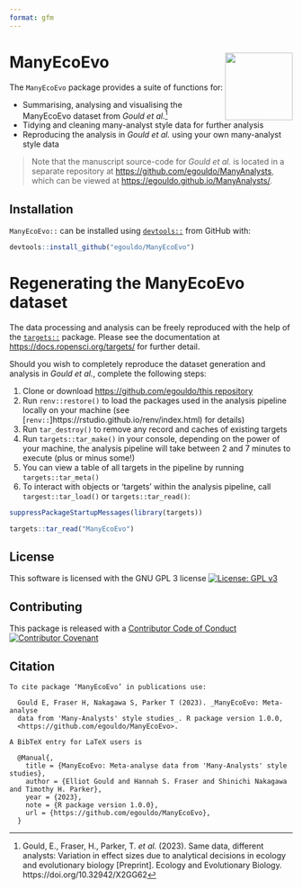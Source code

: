 ```yaml
---
format: gfm
---
```


# ManyEcoEvo <img src="man/figures/ManyEcoEvoHex.jpg" align="right" width="120"/>

The `ManyEcoEvo` package provides a suite of functions for:

-   Summarising, analysing and visualising the ManyEcoEvo dataset from *Gould et al.*[^1]
-   Tidying and cleaning many-analyst style data for further analysis
-   Reproducing the analysis in *Gould et al.* using your own many-analyst style data

> Note that the manuscript source-code for *Gould et al.* is located in a separate repository at <https://github.com/egouldo/ManyAnalysts>, which can be viewed at <https://egouldo.github.io/ManyAnalysts/>.

## Installation

`ManyEcoEvo::` can be installed using [`devtools::`](https://devtools.r-lib.org) from GitHub with:

```r
devtools::install_github("egouldo/ManyEcoEvo")
```

# Regenerating the ManyEcoEvo dataset

The data processing and analysis can be freely reproduced with the help of the [`targets::`](https://github.com/ropensci/targets) package.
Please see the documentation at <https://docs.ropensci.org/targets/> for further detail.

Should you wish to completely reproduce the dataset generation and analysis in *Gould et al.*, complete the following steps:

1.  Clone or download [https://github.com/egouldo/this repository](https://github.com/egouldo/ManyEcoEvo)
2.  Run `renv::restore()` to load the packages used in the analysis pipeline locally on your machine (see [`renv::`]https://rstudio.github.io/renv/index.html) for details)
3.  Run `tar_destroy()` to remove any record and caches of existing targets
4.  Run `targets::tar_make()` in your console, depending on the power of your machine, the analysis pipeline will take between 2 and 7 minutes to execute (plus or minus some!)
5.  You can view a table of all targets in the pipeline by running `targets::tar_meta()`
6.  To interact with objects or 'targets' within the analysis pipeline, call `targest::tar_load()` or `targets::tar_read()`:

```r
suppressPackageStartupMessages(library(targets))
```

```r
targets::tar_read("ManyEcoEvo")
```

## License

This software is licensed with the GNU GPL 3 license [![License: GPL v3](https://img.shields.io/badge/License-GPLv3-blue.svg)](https://www.gnu.org/licenses/gpl-3.0)

## Contributing

This package is released with a [Contributor Code of Conduct](https://github.com/egouldo/ManyEcoEvo/blob/aa2b9dcb6462f35ce873418e0b9c9697cf0b2f24/CODE_OF_CONDUCT.md) [![Contributor Covenant](https://img.shields.io/badge/Contributor%20Covenant-2.1-4baaaa.svg)](code_of_conduct.md)

## Citation

```         
To cite package ‘ManyEcoEvo’ in publications use:

  Gould E, Fraser H, Nakagawa S, Parker T (2023). _ManyEcoEvo: Meta-analyse
  data from 'Many-Analysts' style studies_. R package version 1.0.0,
  <https://github.com/egouldo/ManyEcoEvo>.

A BibTeX entry for LaTeX users is

  @Manual{,
    title = {ManyEcoEvo: Meta-analyse data from 'Many-Analysts' style studies},
    author = {Elliot Gould and Hannah S. Fraser and Shinichi Nakagawa and Timothy H. Parker},
    year = {2023},
    note = {R package version 1.0.0},
    url = {https://github.com/egouldo/ManyEcoEvo},
  }
```

[^1]: Gould, E., Fraser, H., Parker, T.
    *et al.* (2023).
    Same data, different analysts: Variation in effect sizes due to analytical decisions in ecology and evolutionary biology \[Preprint\].
    Ecology and Evolutionary Biology.
    https://doi.org/10.32942/X2GG62
